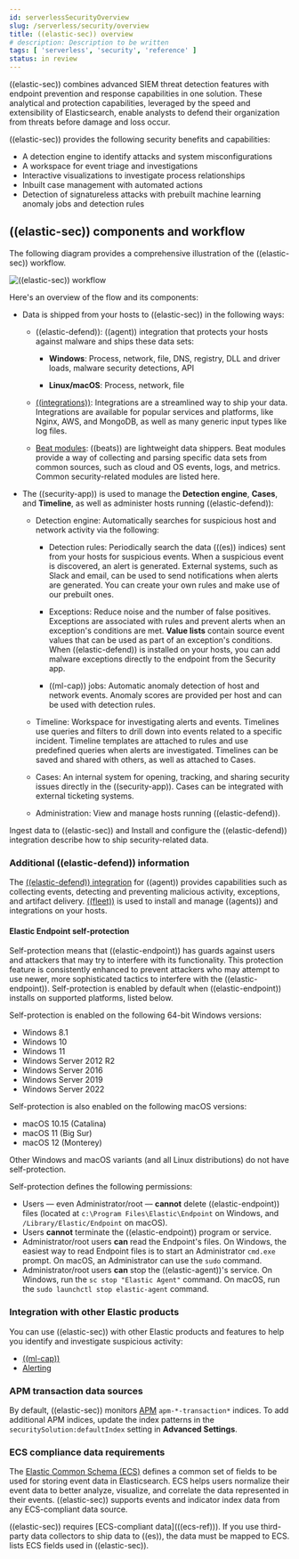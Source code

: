 ```yaml
---
id: serverlessSecurityOverview
slug: /serverless/security/overview
title: ((elastic-sec)) overview
# description: Description to be written
tags: [ 'serverless', 'security', 'reference' ]
status: in review
---
```

 
<DocBadge template="technical preview" />
<div id="es-overview"></div>

((elastic-sec)) combines advanced SIEM threat detection features with endpoint
prevention and response capabilities in one solution. These analytical and
protection capabilities, leveraged by the speed and extensibility of
Elasticsearch, enable analysts to defend their organization from threats before
damage and loss occur.

((elastic-sec)) provides the following security benefits and capabilities:

* A detection engine to identify attacks and system misconfigurations
* A workspace for event triage and investigations
* Interactive visualizations to investigate process relationships
* Inbuilt case management with automated actions
* Detection of signatureless attacks with prebuilt machine learning anomaly jobs and detection rules

## ((elastic-sec)) components and workflow

The following diagram provides a comprehensive illustration of the ((elastic-sec)) workflow.

![((elastic-sec)) workflow](images/es-overview/-getting-started-workflow.png)

Here's an overview of the flow and its components:

* Data is shipped from your hosts to ((elastic-sec)) in the following ways:
    * <DocLink id="serverlessSecurityInstallDefend">((elastic-defend))</DocLink>: ((agent)) integration that
        protects your hosts <DocLink id="serverlessSecurityDetectionEngineOverview" section="malware-prevention">against malware</DocLink> and ships these data sets:

        *  **Windows**: Process, network, file, DNS, registry, DLL and driver loads,
            malware security detections, API

        * **Linux/macOS**: Process, network, file
    * [((integrations))](((integrations-docs))): Integrations are a streamlined way to ship your data. Integrations are available for popular services and platforms, like Nginx, AWS, and MongoDB, as well as many generic input types like log files.
    * [Beat modules](https://www.elastic.co/integrations?solution=security): ((beats))
        are lightweight data shippers. Beat modules provide a way of collecting and
        parsing specific data sets from common sources, such as cloud and OS events,
        logs, and metrics. Common security-related modules are listed
        <DocLink id="serverlessSecurityIngestData" section="enable-modules-and-configuration-options">here</DocLink>.

* The ((security-app)) is used to manage the **Detection engine**,
    **Cases**, and **Timeline**, as well as administer hosts running ((elastic-defend)):

    * Detection engine: Automatically searches for suspicious host and network
        activity via the following:

        * <DocLink id="serverlessSecurityDetectionEngineOverview">Detection rules</DocLink>: Periodically search the data
            (((es)) indices) sent from your hosts for suspicious events. When a suspicious
            event is discovered, an alert is generated. External systems, such as
            Slack and email, can be used to send notifications when alerts are generated.
            You can create your own rules and make use of our <DocLink id="serverlessSecurityPrebuiltRules">prebuilt ones</DocLink>.

        * <DocLink id="serverlessSecurityDetectionsUiExceptions">Exceptions</DocLink>: Reduce noise and the number of
            false positives. Exceptions are associated with rules and prevent alerts when
            an exception's conditions are met. **Value lists** contain source event
            values that can be used as part of an exception's conditions. When
            ((elastic-defend)) is installed on your hosts, you can add malware exceptions
            directly to the endpoint from the Security app.

        * <DocLink id="serverlessSecurityMachineLearning" section="prebuilt-jobs">((ml-cap)) jobs</DocLink>: Automatic anomaly detection of host and network events. Anomaly scores are provided per host and can be used with detection rules.
    * <DocLink id="serverlessSecurityTimelinesUi">Timeline</DocLink>: Workspace for investigating alerts and events.
        Timelines use queries and filters to drill down into events related to
        a specific incident. Timeline templates are attached to rules and use predefined
        queries when alerts are investigated. Timelines can be saved and shared with
        others, as well as attached to Cases.

    * <DocLink id="serverlessSecurityCasesOverview">Cases</DocLink>: An internal system for opening, tracking, and sharing
        security issues directly in the ((security-app)). Cases can be integrated with
        external ticketing systems.

    * <DocLink id="serverlessSecurityEndpointsPage">Administration</DocLink>: View and manage hosts running ((elastic-defend)).

<DocLink id="serverlessSecurityIngestData">Ingest data to ((elastic-sec))</DocLink> and <DocLink id="serverlessSecurityInstallDefend">Install and configure the ((elastic-defend)) integration</DocLink> describe how to ship security-related data.

### Additional ((elastic-defend)) information

The [((elastic-defend)) integration](https://www.elastic.co/endpoint-security/)
for ((agent)) provides capabilities such as collecting events, detecting and preventing
malicious activity, exceptions, and artifact delivery. 
[((fleet))](((fleet-guide))/fleet-overview.html) is used to
install and manage ((agents)) and integrations on your hosts.

<div id="self-protection"></div>

#### Elastic Endpoint self-protection

Self-protection means that ((elastic-endpoint)) has guards against users and attackers that may try to interfere with its functionality. This protection feature is consistently enhanced to prevent attackers who may attempt to use newer, more sophisticated tactics to interfere with the ((elastic-endpoint)). Self-protection is enabled by default when ((elastic-endpoint)) installs on supported platforms, listed below.

Self-protection is enabled on the following 64-bit Windows versions:

* Windows 8.1
* Windows 10
* Windows 11
* Windows Server 2012 R2
* Windows Server 2016
* Windows Server 2019
* Windows Server 2022

Self-protection is also enabled on the following macOS versions:

* macOS 10.15 (Catalina)
* macOS 11 (Big Sur)
* macOS 12 (Monterey)

<DocCallOut title="Note">
Other Windows and macOS variants (and all Linux distributions) do not have self-protection.
</DocCallOut>

Self-protection defines the following permissions:

* Users — even Administrator/root — **cannot** delete ((elastic-endpoint)) files (located at `c:\Program Files\Elastic\Endpoint` on Windows, and `/Library/Elastic/Endpoint` on macOS).
* Users **cannot** terminate the ((elastic-endpoint)) program or service.
* Administrator/root users **can** read the Endpoint's files. On Windows, the easiest way to read Endpoint files is to start an Administrator `cmd.exe` prompt. On macOS, an Administrator can use the `sudo` command.
* Administrator/root users **can** stop the ((elastic-agent))'s service. On Windows, run the `sc stop "Elastic Agent"` command. On macOS, run the `sudo launchctl stop elastic-agent` command.

<div id="siem-integration"></div>

### Integration with other Elastic products

You can use ((elastic-sec)) with other Elastic products and features to help you
identify and investigate suspicious activity:

* [((ml-cap))](https://www.elastic.co/products/stack/machine-learning)
* [Alerting](https://www.elastic.co/products/stack/alerting)

<div id="data-sources"></div>

### APM transaction data sources

By default, ((elastic-sec)) monitors [APM](((apm-app-ref))/apm-getting-started.html)
`apm-*-transaction*` indices. To add additional APM indices, update the
index patterns in the `securitySolution:defaultIndex` setting in **Advanced Settings**.

<div id="ecs-compliant-reqs"></div>

### ECS compliance data requirements

The [Elastic Common Schema (ECS)](((ecs-ref))) defines a common set of fields to be used for
storing event data in Elasticsearch. ECS helps users normalize their event data
to better analyze, visualize, and correlate the data represented in their
events. ((elastic-sec)) supports events and indicator index data from any ECS-compliant data source.

<DocCallOut title="Important" color="warning">
((elastic-sec)) requires [ECS-compliant data](((ecs-ref))). If you use third-party data collectors to ship data to ((es)), the data must be mapped to ECS.
<DocLink id="serverlessSecuritySiemFieldReference" /> lists ECS fields used in ((elastic-sec)).
</DocCallOut>
